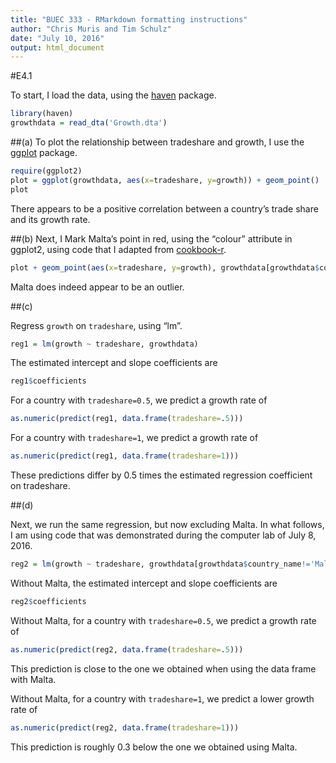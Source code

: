```yaml
---
title: "BUEC 333 - RMarkdown formatting instructions"
author: "Chris Muris and Tim Schulz"
date: "July 10, 2016"
output: html_document
---
```


#E4.1

To start, I load the data, using the [haven](https://github.com/hadley/haven/) package.

```r
library(haven)
growthdata = read_dta('Growth.dta')
```



##(a)
To plot the relationship between tradeshare and growth, I use the [ggplot](http://ggplot2.org/) package.

```r
require(ggplot2)
plot = ggplot(growthdata, aes(x=tradeshare, y=growth)) + geom_point()
plot
```

There appears to be a positive correlation between a country's trade share and its growth rate.

##(b)
Next, I Mark Malta's point in red, using the "colour" attribute in ggplot2, using code that I adapted from [cookbook-r](http://www.cookbook-r.com/Graphs/Colors_(ggplot2)/#simple-color-assignment).

```r
plot + geom_point(aes(x=tradeshare, y=growth), growthdata[growthdata$country_name=='Malta',], colour='red')
```

Malta does indeed appear to be an outlier.

##(c)

Regress `growth` on `tradeshare`, using "lm".

```r
reg1 = lm(growth ~ tradeshare, growthdata)
```

The estimated intercept and slope coefficients are

```r
reg1$coefficients
```

For a country with `tradeshare=0.5`, we predict a growth rate of

```r
as.numeric(predict(reg1, data.frame(tradeshare=.5)))
```

For a country with `tradeshare=1`, we predict a growth rate of

```r
as.numeric(predict(reg1, data.frame(tradeshare=1)))
```

These predictions differ by 0.5 times the estimated regression coefficient on tradeshare.

##(d)

Next, we run the same regression, but now excluding Malta. In what follows, I am using code that was demonstrated during the computer lab of July 8, 2016.

```r
reg2 = lm(growth ~ tradeshare, growthdata[growthdata$country_name!='Malta',])
```

Without Malta, the estimated intercept and slope coefficients are

```r
reg2$coefficients
```

Without Malta, for a country with `tradeshare=0.5`, we predict a growth rate of

```r
as.numeric(predict(reg2, data.frame(tradeshare=.5)))
```

This prediction is close to the one we obtained when using the data frame with Malta.

Without Malta, for a country with `tradeshare=1`, we predict a lower growth rate of

```r
as.numeric(predict(reg2, data.frame(tradeshare=1)))
```

This prediction is roughly 0.3 below the one we obtained using Malta.